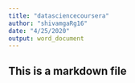 ```yaml
---
title: "datasciencecoursera"
author: "shivamgaRg16"
date: "4/25/2020"
output: word_document
---
```


## This is a markdown file

